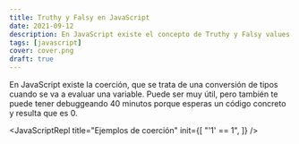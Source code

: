 ```yaml
---
title: Truthy y Falsy en JavaScript
date: 2021-09-12
description: En JavaScript existe el concepto de Truthy y Falsy values. Déjame explicarte en este artículo de qué se trata.
tags: [javascript]
cover: cover.png
draft: true
---
```


En JavaScript existe la coerción, que se trata de una conversión de tipos cuando se va a evaluar una variable. Puede ser muy
útil, pero también te puede tener debuggeando 40 minutos porque esperas un código concreto y resulta que es 0.


<JavaScriptRepl
  title="Ejemplos de coerción"
  init={[
    "'1' == 1",
  ]}
/>

